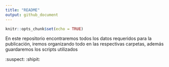 ```yaml
---
title: "README"
output: github_document
---
```


```r
knitr::opts_chunk$set(echo = TRUE)
```
En este repositorio encontraremos todos los datos requeridos para la publicación, iremos organizando todo en las respectivas carpetas, además guardaremos los scripts utilizados

:suspect:
:shipit: